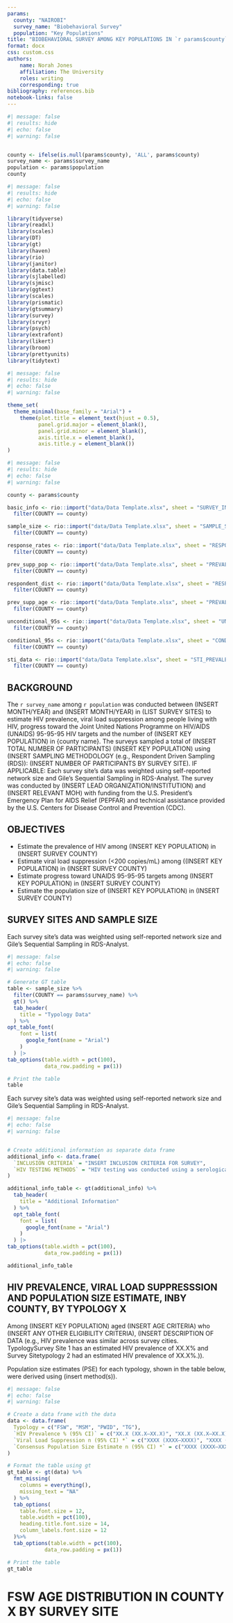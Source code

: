```yaml
---
params:
  county: "NAIROBI"
  survey_name: "Biobehavioral Survey"
  population: "Key Populations"
title: "BIOBEHAVIORAL SURVEY AMONG KEY POPULATIONS IN `r params$county` , KENYA, 2024"
format: docx
css: custom.css
authors:
    name: Norah Jones
    affiliation: The University
    roles: writing
    corresponding: true
bibliography: references.bib
notebook-links: false
---
```


```r
#| message: false
#| results: hide
#| echo: false
#| warning: false


county <- ifelse(is.null(params$county), 'ALL', params$county)
survey_name <- params$survey_name
population <- params$population
county
```


```r
#| message: false
#| results: hide
#| echo: false
#| warning: false

library(tidyverse)
library(readxl)
library(scales)
library(DT)
library(gt)
library(haven)
library(rio)
library(janitor)
library(data.table)
library(sjlabelled)
library(sjmisc)
library(ggtext)
library(scales)
library(prismatic)
library(gtsummary)
library(survey)
library(srvyr)
library(psych)
library(extrafont)
library(likert)
library(broom)
library(prettyunits)
library(tidytext)
```

```r
#| message: false
#| results: hide
#| echo: false
#| warning: false

theme_set(
  theme_minimal(base_family = "Arial") +
    theme(plot.title = element_text(hjust = 0.5),
          panel.grid.major = element_blank(),
          panel.grid.minor = element_blank(),
          axis.title.x = element_blank(),
          axis.title.y = element_blank())
)
```


```r
#| message: false
#| results: hide
#| echo: false
#| warning: false

county <- params$county

basic_info <- rio::import("data/Data Template.xlsx", sheet = "SURVEY_INFO") |>
  filter(COUNTY == county)

sample_size <- rio::import("data/Data Template.xlsx", sheet = "SAMPLE_SIZE")|>
  filter(COUNTY == county)

response_rates <- rio::import("data/Data Template.xlsx", sheet = "RESPONSE_RATES")|>
  filter(COUNTY == county)

prev_supp_pop <- rio::import("data/Data Template.xlsx", sheet = "PREVALENCE_SUPPRESSION_POP")|>
  filter(COUNTY == county)

respondent_dist <- rio::import("data/Data Template.xlsx", sheet = "RESPONDENT_DISTRIBUTION")|>
  filter(COUNTY == county)

prev_supp_age <- rio::import("data/Data Template.xlsx", sheet = "PREVALENCE_SUPPRESSION_AGE")|>
  filter(COUNTY == county)

unconditional_95s <- rio::import("data/Data Template.xlsx", sheet = "UNCONDITIONAL_95_95_95")|>
  filter(COUNTY == county)

conditional_95s <- rio::import("data/Data Template.xlsx", sheet = "CONDITIONAL_95_95_95")|>
  filter(COUNTY == county)

sti_data <- rio::import("data/Data Template.xlsx", sheet = "STI_PREVALENCE")|>
  filter(COUNTY == county)

```


## BACKGROUND

The `r survey_name` among `r population` was conducted between (INSERT MONTH/YEAR) and (INSERT MONTH/YEAR) in (LIST SURVEY SITES) to estimate HIV prevalence, viral load suppression among people living with HIV, progress toward the Joint United Nations Programme on HIV/AIDS (UNAIDS) 95-95-95 HIV targets and the number of (INSERT KEY POPULATION) in {county name}. The surveys sampled a total of (INSERT TOTAL NUMBER OF PARTICIPANTS) (INSERT KEY POPULATION) using (INSERT SAMPLING METHODOLOGY (e.g., Respondent Driven Sampling (RDS)): (INSERT NUMBER OF PARTICIPANTS BY SURVEY SITE). IF APPLICABLE: Each survey site’s data was weighted using self-reported network size and Gile’s Sequential Sampling in RDS-Analyst. The survey was conducted by (INSERT LEAD ORGANIZATION/INSTITUTION) and (INSERT RELEVANT MOH) with funding from the U.S. President’s Emergency Plan for AIDS Relief (PEPFAR) and technical assistance provided by the U.S. Centers for Disease Control and Prevention (CDC).


## OBJECTIVES

- Estimate the prevalence of HIV among (INSERT KEY POPULATION) in (INSERT SURVEY COUNTY)
- Estimate viral load suppression (<200 copies/mL) among ((INSERT KEY POPULATION) in (INSERT SURVEY COUNTY)
- Estimate progress toward UNAIDS 95-95-95 targets among (INSERT KEY POPULATION) in (INSERT SURVEY COUNTY)
- Estimate the population size of (INSERT KEY POPULATION) in (INSERT SURVEY COUNTY)

## SURVEY SITES AND SAMPLE SIZE
Each survey site’s data was weighted using self-reported network size and Gile’s Sequential Sampling in RDS-Analyst.  

```r
#| message: false
#| echo: false
#| warning: false

# Generate GT table
table <- sample_size %>%
  filter(COUNTY == params$survey_name) %>%
  gt() %>%
  tab_header(
    title = "Typology Data"
  ) %>%
opt_table_font(
    font = list(
      google_font(name = "Arial")
    )
  ) |>
tab_options(table.width = pct(100), 
            data_row.padding = px(1))

# Print the table
table

```


Each survey site’s data was weighted using self-reported network size and Gile’s Sequential Sampling in RDS-Analyst.  

```r
#| message: false
#| echo: false
#| warning: false


# Create additional information as separate data frame
additional_info <- data.frame(
  `INCLUSION CRITERIA` = "INSERT INCLUSION CRITERIA FOR SURVEY",
  `HIV TESTING METHODS` = "HIV testing was conducted using a serological rapid diagnostic testing algorithm based on (INSERT COUNTRY)’s national guidelines (INSERT CITATION AS FOOTNOTE)."
)

additional_info_table <- gt(additional_info) %>%
  tab_header(
    title = "Additional Information"
  ) %>%
  opt_table_font(
    font = list(
      google_font(name = "Arial")
    )
  ) |>
tab_options(table.width = pct(100), 
            data_row.padding = px(1))

additional_info_table
```

## HIV PREVALENCE, VIRAL LOAD SUPPRESSSION AND POPULATION SIZE ESTIMATE, INBY COUNTY, BY TYPOLOGY X 

Among (INSERT KEY POPULATION) aged (INSERT AGE CRITERIA) who (INSERT ANY OTHER ELIGIBILITY CRITERIA), (INSERT DESCRIPTION OF DATA (e.g., HIV prevalence was similar across survey cities. TypologySurvey Site 1 has an estimated HIV prevalence of XX.X% and Survey Sitetypology 2 had an estimated HIV prevalence of XX.X%.)). 

Population size estimates (PSE) for each typology, shown in the table below, were derived using (insert method(s)).


```r
#| message: false
#| echo: false
#| warning: false

# Create a data frame with the data
data <- data.frame(
  Typology = c("FSW", "MSM", "PWID", "TG"),
  `HIV Prevalence % (95% CI)` = c("XX.X (XX.X–XX.X)", "XX.X (XX.X–XX.X)", "XXXX (XXXX–XXXX)", "XXXX (XXXX–XXXX)"),
  `Viral Load Suppression n (95% CI) *` = c("XXXX (XXXX–XXXX)", "XXXX (XXXX–XXXX)", "XXXX (XXXX–XXXX)", "XXXX (XXXX–XXXX)"),
  `Consensus Population Size Estimate n (95% CI) *` = c("XXXX (XXXX–XXXX)", "XXXX (XXXX–XXXX)", "XXXX (XXXX–XXXX)", "XXXX (XXXX–XXXX)")
)

# Format the table using gt
gt_table <- gt(data) %>%
  fmt_missing(
    columns = everything(),
    missing_text = "NA"
  ) %>%
  tab_options(
    table.font.size = 12,
    table.width = pct(100),
    heading.title.font.size = 14,
    column_labels.font.size = 12
  )%>%
  tab_options(table.width = pct(100), 
            data_row.padding = px(1))

# Print the table
gt_table

```


# FSW AGE DISTRIBUTION IN COUNTY X BY SURVEY SITE 




